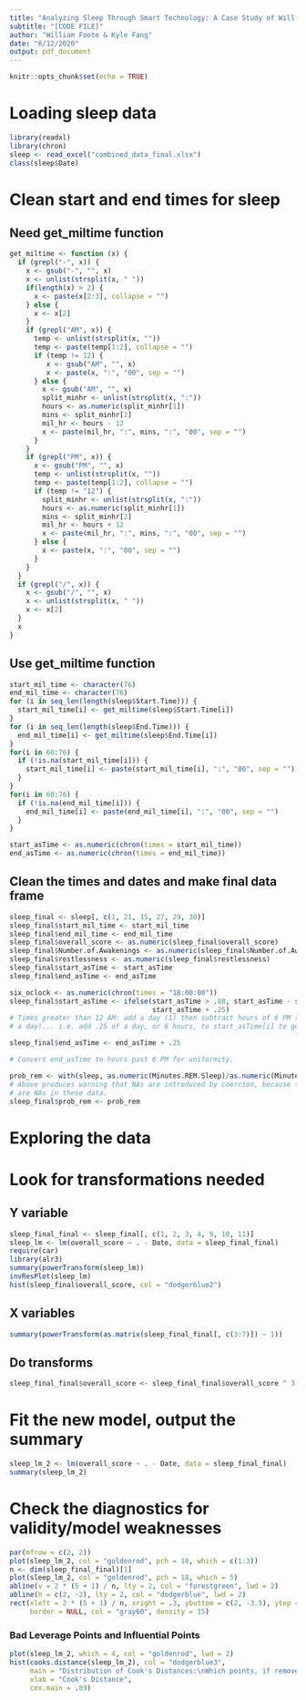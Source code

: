 ```yaml
---
title: "Analyzing Sleep Through Smart Technology: A Case Study of Will Foote’s Fitbit Data"
subtitle: "[CODE FILE]"
author: "William Foote & Kyle Fang"
date: "6/12/2020"
output: pdf_document
---
```


```r
knitr::opts_chunk$set(echo = TRUE)
```

# Loading sleep data

```r
library(readxl)
library(chron)
sleep <- read_excel("combined_data_final.xlsx")
class(sleep$Date)
```

# Clean start and end times for sleep

## Need get_miltime function

```r
get_miltime <- function (x) {
  if (grepl("-", x)) {
    x <- gsub("-", "", x)
    x <- unlist(strsplit(x, " "))
    if(length(x) > 2) {
      x <- paste(x[2:3], collapse = "")
    } else {
      x <- x[2]
    }
    if (grepl("AM", x)) {
      temp <- unlist(strsplit(x, ""))
      temp <- paste(temp[1:2], collapse = "")
      if (temp != 12) {
         x <- gsub("AM", "", x)
         x <- paste(x, ":", "00", sep = "")
      } else {
        x <- gsub("AM", "", x)
        split_minhr <- unlist(strsplit(x, ":"))
        hours <- as.numeric(split_minhr[1])
        mins <- split_minhr[2]
        mil_hr <- hours - 12
        x <- paste(mil_hr, ":", mins, ":", "00", sep = "")
      }
    }
    if (grepl("PM", x)) {
      x <- gsub("PM", "", x)
      temp <- unlist(strsplit(x, ""))
      temp <- paste(temp[1:2], collapse = "")
      if (temp != "12") {
        split_minhr <- unlist(strsplit(x, ":"))
        hours <- as.numeric(split_minhr[1])
        mins <- split_minhr[2]
        mil_hr <- hours + 12
        x <- paste(mil_hr, ":", mins, ":", "00", sep = "")
      } else {
        x <- paste(x, ":", "00", sep = "")
      }
    }
  }
  if (grepl("/", x)) {
    x <- gsub("/", "", x)
    x <- unlist(strsplit(x, " "))
    x <- x[2]
  }
  x
}

```

## Use get_miltime function

```r
start_mil_time <- character(76)
end_mil_time <- character(76)
for (i in seq_len(length(sleep$Start.Time))) {
  start_mil_time[i] <- get_miltime(sleep$Start.Time[i])
}
for (i in seq_len(length(sleep$End.Time))) {
  end_mil_time[i] <- get_miltime(sleep$End.Time[i])
}
for(i in 60:76) {
  if (!is.na(start_mil_time[i])) {
    start_mil_time[i] <- paste(start_mil_time[i], ":", "00", sep = "")
  }
}
for(i in 60:76) {
  if (!is.na(end_mil_time[i])) {
    end_mil_time[i] <- paste(end_mil_time[i], ":", "00", sep = "")
  }
}

start_asTime <- as.numeric(chron(times = start_mil_time))
end_asTime <- as.numeric(chron(times = end_mil_time))
```

## Clean the times and dates and make final data frame

```r
sleep_final <- sleep[, c(1, 21, 15, 27, 29, 30)]
sleep_final$start_mil_time <- start_mil_time
sleep_final$end_mil_time <- end_mil_time
sleep_final$overall_score <- as.numeric(sleep_final$overall_score)
sleep_final$Number.of.Awakenings <- as.numeric(sleep_final$Number.of.Awakenings)
sleep_final$restlessness <- as.numeric(sleep_final$restlessness)
sleep_final$start_asTime <- start_asTime
sleep_final$end_asTime <- end_asTime

six_oclock <- as.numeric(chron(times = "18:00:00"))
sleep_final$start_asTime <- ifelse(start_asTime > .88, start_asTime - six_oclock,
                                   start_asTime + .25)
# Times greater than 12 AM: add a day (1) then subtract hours of 6 PM (18:00 equals .75 of
# a day)... i.e. add .25 of a day, or 6 hours, to start_asTime[i] to get time past 6 PM

sleep_final$end_asTime <- end_asTime + .25

# Convert end_asTime to hours past 6 PM for uniformity.

prob_rem <- with(sleep, as.numeric(Minutes.REM.Sleep)/as.numeric(Minutes.Asleep))
# Above produces warning that NAs are introduced by coercion, because there
# are NAs in these data.
sleep_final$prob_rem <- prob_rem
```

# Exploring the data

# Look for transformations needed

## Y variable

```r
sleep_final_final <- sleep_final[, c(1, 2, 3, 4, 9, 10, 11)]
sleep_lm <- lm(overall_score ~ . - Date, data = sleep_final_final)
require(car)
library(alr3)
summary(powerTransform(sleep_lm))
invResPlot(sleep_lm)
hist(sleep_final$overall_score, col = "dodgerblue2")
```

## X variables

```r
summary(powerTransform(as.matrix(sleep_final_final[, c(3:7)]) ~ 1))
```

## Do transforms

```r
sleep_final_final$overall_score <- sleep_final_final$overall_score ^ 3
```

# Fit the new model, output the summary

```r
sleep_lm_2 <- lm(overall_score ~ . - Date, data = sleep_final_final)
summary(sleep_lm_2)
```

# Check the diagnostics for validity/model weaknesses

```r
par(mfrow = c(2, 2))
plot(sleep_lm_2, col = "goldenrod", pch = 18, which = c(1:3))
n <- dim(sleep_final_final)[1]
plot(sleep_lm_2, col = "goldenrod", pch = 18, which = 5)
abline(v = 2 * (5 + 1) / n, lty = 2, col = "forestgreen", lwd = 2)
abline(h = c(2, -2), lty = 2, col = "dodgerblue", lwd = 2)
rect(xleft = 2 * (5 + 1) / n, xright = .3, ybottom = c(2, -3.5), ytop = c(3.5, -2),
     border = NULL, col = "gray60", density = 15)
```

### Bad Leverage Points and Influential Points

```r
plot(sleep_lm_2, which = 4, col = "goldenrod", lwd = 2)
hist(cooks.distance(sleep_lm_2), col = "dodgerblue3",
     main = "Distribution of Cook's Distances:\nWhich points, if removed, would change the regression model most?",
     xlab = "Cook's Distance",
     cex.main = .89)
```

